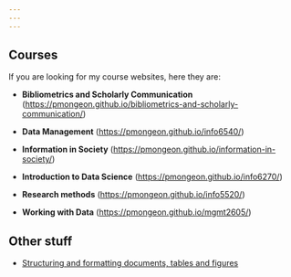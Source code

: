 ```yaml
---
---
---
```


## Courses

If you are looking for my course websites, here they are:

-   **Bibliometrics and Scholarly Communication** (<https://pmongeon.github.io/bibliometrics-and-scholarly-communication/>)

-   **Data Management** (<https://pmongeon.github.io/info6540/>)

-   **Information in Society** (<https://pmongeon.github.io/information-in-society/>)

-   **Introduction to Data Science** (<https://pmongeon.github.io/info6270/>)

-   **Research methods** (<https://pmongeon.github.io/info5520/>)

-   **Working with Data** (<https://pmongeon.github.io/mgmt2605/>)

## Other stuff

-   [Structuring and formatting documents, tables and figures](https://pmongeon.github.io/structuring-and-formatting-documents/#/title-slide)
